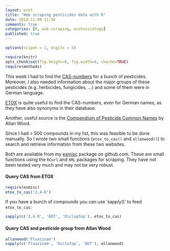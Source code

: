 ```yaml
---
layout: post
title: "Web scraping pesticides data with R"
date: 2014-11-08 11:56
comments: true
categories: [R, web-scraping, ecotoxicology]
published: true
---
```


```r
options(scipen = 1, digits = 5)
```
```r
require(knitr)
opts_chunk$set(fig.height=6, fig.width=6, chache=TRUE)
require(methods)
```

This week I had to find the [CAS-numbers](http://en.wikipedia.org/wiki/CAS_Registry_Number) for a bunch of pesticides. 
Moreover, I also needed information about the major groups of these pesticides (e.g. herbicides, fungicides, ...) and some of them were in German language.

[ETOX](http://webetox.uba.de/webETOX/index.do) is quite useful to find the CAS-numbers, even for German names, as they have also synonyms in their database.

Another, useful source is the [Compendium of Pesticide Common Names](http://www.alanwood.net/pesticides/index.html) by Allan Wood.

Since I had > 500 compounds in my list, this was feasible to be done manually. 
So I wrote two small functions (`etox_to_cas()` and `allanwood()`) to search and retrieve information from these two websites.

Both are available from my [esmisc](https://github.com/EDiLD/esmisc#cas-from-etox) package on github.com.
These are small functions using the `RCurl` and `XML` packages for scraping. 
They have not been tested very much and may not be very robust.


#### Query CAS from ETOX 
```r
require(esmisc)
etox_to_cas('2,4-D')
```

If you have a bunch of compounds you can use 'sapply()' to feed `etox_to_cas`:
```r
sapply(c('2,4-D', 'DDT', 'Diclopfop'), etox_to_cas)
```


#### Query CAS and pesticide group from Allan Wood

```r
allanwood('Fluazinam')
sapply(c('Fluazinam', 'Diclofop', 'DDT'), allanwood)
```





